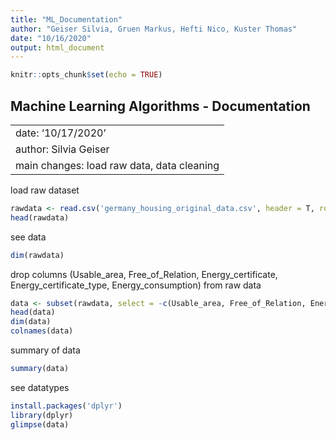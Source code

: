 ```yaml
---
title: "ML_Documentation"
author: "Geiser Silvia, Gruen Markus, Hefti Nico, Kuster Thomas"
date: "10/16/2020"
output: html_document
---
```


```r
knitr::opts_chunk$set(echo = TRUE)
```



## Machine Learning Algorithms - Documentation 

---
date: '10/17/2020'
author: Silvia Geiser
main changes: load raw data, data cleaning
---
load raw dataset
```r
rawdata <- read.csv('germany_housing_original_data.csv', header = T, row.names = 'X')
head(rawdata)
```

see data
```r
dim(rawdata)
```


drop columns (Usable_area, Free_of_Relation, Energy_certificate, Energy_certificate_type, Energy_consumption) from raw data
```r
data <- subset(rawdata, select = -c(Usable_area, Free_of_Relation, Energy_certificate, Energy_certificate_type, Energy_consumption))
head(data)
dim(data)
colnames(data)
```

summary of data
```r
summary(data)
```

see datatypes
```r
install.packages('dplyr')
library(dplyr)
glimpse(data)
```